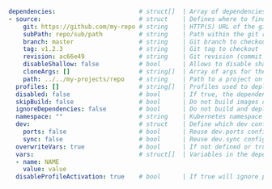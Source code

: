 ```yaml
dependencies:                       # struct[]  | Array of dependencies (other projects containing a devspace.yaml or devspace-configs.yaml) that need to be deployed before this project
- source:                           # struct    | Defines where to find the dependency (exactly one source is allowed)
    git: https://github.com/my-repo # string    | HTTP(S) URL of the git repository (recommended method for referencing dependencies, must have the format of the git remote repo as usually checked out via git clone)
    subPath: repo/sub/path          # string    | Path within the git repo where devspace.yaml can be found
    branch: master                  # string    | Git branch to checkout
    tag: v1.2.3                     # string    | Git tag to checkout
    revision: ac66e49               # string    | Git revision (commit has) to checkout
    disableShallow: false           # bool      | Allows to disable shallow git clones using "--depth 1"
    cloneArgs: []                   # string[]  | Array of args for the "git clone" command for retrieving git based dependencies
    path: ../../my-projects/repo    # string    | Path to a project on your local computer (not recommended, instead of using git-related options)
  profiles: []                      # string[]  | Profiles used to deploy this dependency (when multiple profiles are defined in the devspace.yaml of the dependency)
  disabled: false                   # bool      | If true, the dependency will be skipped
  skipBuild: false                  # bool      | Do not build images of this dependency (= only start deployments)
  ignoreDependencies: false         # bool      | Do not build and deploy dependencies of this dependency
  namespace: ""                     # string    | Kubernetes namespace to deploy dependency to (Default: default namespace of current kube-context)
  dev:                              # struct    | Define which dev config should be reused from a dependency
    ports: false                    # bool      | Reuse dev.ports config from the dependency
    sync: false                     # bool      | Reuse dev.sync config from the dependency
  overwriteVars: true               # bool      | If not defined or true, will overwrite values of variables with the same name in the dependency
  vars:                             # struct[]  | Variables in the dependency config that should be overriden with the specified values 
  - name: NAME
    value: value
  disableProfileActivation: true    # bool      | If true will ignore profile activations for this dependency
```
